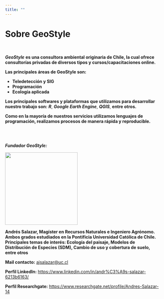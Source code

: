 ```yaml
---
title: ""
---
```


# **Sobre GeoStyle**

\

***GeoStyle*** **es una consultora ambiental originaria de Chile, la cual ofrece consultorías privadas de diversos tipos y cursos/capacitaciones online.**

**Las principales áreas de GeoStyle son:**

-   **Teledetección y SIG**
-   **Programación**
-   **Ecología aplicada**

**Los principales softwares y plataformas que utilizamos para desarrollar nuestro trabajo son:** ***R***, ***Google Earth Engine***, ***QGIS***, **entre otros.**

**Como en la mayoría de nuestros servicios utilizamos lenguajes de programación, realizamos procesos de manera rápida y reproducible.**

\
\

***Fundador GeoStyle:***

![](images/1581604252963.jfif){width="236"}

**Andrés Salazar, Magíster en Recursos Naturales e Ingeniero Agrónomo. Ambos grados estudiados en la Pontificia Universidad Católica de Chile. Principales temas de interés: Ecología del paisaje, Modelos de Distribución de Especies (SDM), Cambio de uso y cobertura de suelo, entre otros**

**Mail contacto:** [ajsalazar\@uc.cl](mailto:ajsalazar@uc.cl){.email}

**Perfil LinkedIn:** <https://www.linkedin.com/in/andr%C3%A9s-salazar-6213b6163/>

**Perfil Researchgate:** <https://www.researchgate.net/profile/Andres-Salazar-14>
